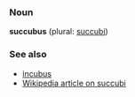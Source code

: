 ===Noun===
'''succubus''' (plural: [[succubi]])

===See also===
*[[incubus]]
*[[w:succubus|Wikipedia article on succubi]]